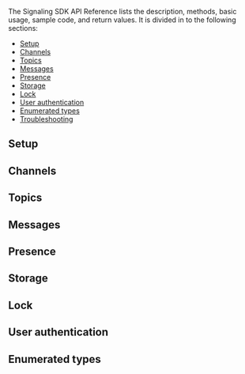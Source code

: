 <PlatformWrapper platform="web">

The Signaling SDK API Reference lists the description, methods, basic usage, sample code, and return values. It is divided in to the following sections:

* [Setup](#setup)
* [Channels](#channels)
* [Topics](#topics)
* [Messages](#messages)
* [Presence](#presence)
* [Storage](#storage)
* [Lock](#lock)
* [User authentication](#user-authentication)
* [Enumerated types](#enumerated-types)
* [Troubleshooting](#troubleshooting)

## Setup
<Configuration ag_platform='javascript' />

## Channels
<Channels ag_platform='javascript' />

## Topics
<Topics ag_platform='javascript' />

## Messages
<Messages ag_platform='javascript' />

## Presence
<Presence ag_platform='javascript' />

## Storage
<Storage ag_platform='javascript' />

## Lock
<Lock ag_platform='javascript' />

## User authentication
<UserAuthentication ag_platform='javascript' />

## Enumerated types
<Enums ag_platform='javascript' />

<Troubleshooting ag_platform='javascript' />

</PlatformWrapper>